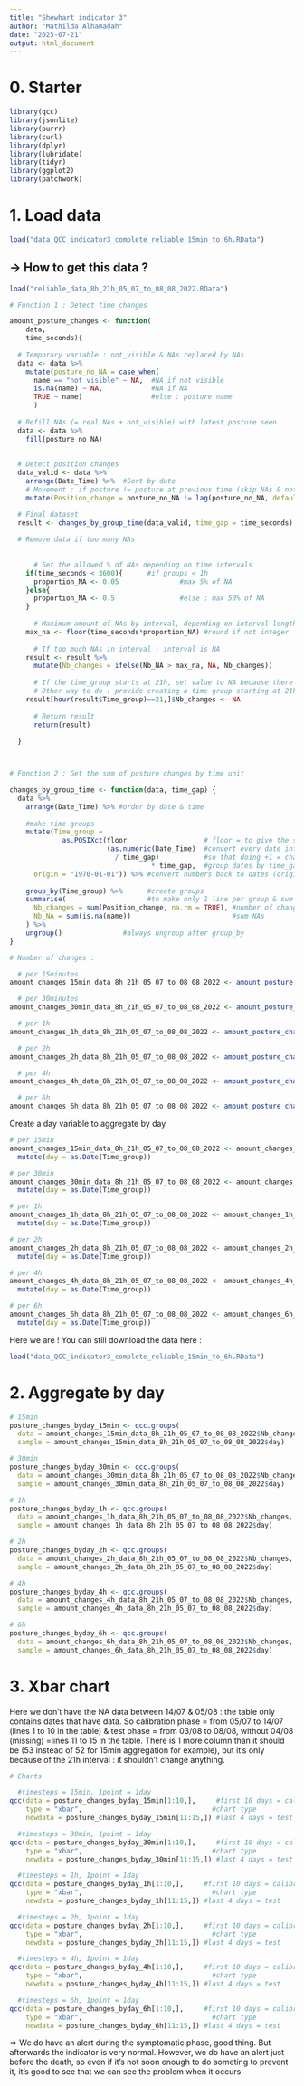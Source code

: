 ```yaml
---
title: "Shewhart indicator 3"
author: "Mathilda Alhamadah"
date: "2025-07-21"
output: html_document
---
```


# 0. Starter

```r
library(qcc)
library(jsonlite)
library(purrr)
library(curl)
library(dplyr)
library(lubridate)
library(tidyr)
library(ggplot2)
library(patchwork)
```

# 1. Load data

```r
load("data_QCC_indicator3_complete_reliable_15min_to_6h.RData")
```


## → How to get this data ?

```r
load("reliable_data_8h_21h_05_07_to_08_08_2022.RData")
```

```r
# Function 1 : Detect time changes

amount_posture_changes <- function(
    data,
    time_seconds){ 
  
  # Temporary variable : not_visible & NAs replaced by NAs
  data <- data %>% 
    mutate(posture_no_NA = case_when(
      name == "not visible" ~ NA,  #NA if not visible
      is.na(name) ~ NA,            #NA if NA
      TRUE ~ name)                 #else : posture name
      )  
  
  # Refill NAs (= real NAs + not_visible) with latest posture seen
  data <- data %>%
    fill(posture_no_NA)           
  
  
  # Detect position changes
  data_valid <- data %>%
    arrange(Date_Time) %>%  #Sort by date
    # Movement : if posture != posture at previous time (skip NAs & not_visible)
    mutate(Position_change = posture_no_NA != lag(posture_no_NA, default = first(posture_no_NA)))

  # Final dataset
  result <- changes_by_group_time(data_valid, time_gap = time_seconds)
  
  # Remove data if too many NAs
    
    
      # Set the allowed % of NAs depending on time intervals
    if(time_seconds < 3600){      #if groups < 1h
      proportion_NA <- 0.05               #max 5% of NA
    }else{
      proportion_NA <- 0.5                #else : max 50% of NA
    }
    
      # Maximum amount of NAs by interval, depending on interval length
    max_na <- floor(time_seconds*proportion_NA) #round if not integer
    
      # If too much NAs in interval : interval is NA
    result <- result %>% 
      mutate(Nb_changes = ifelse(Nb_NA > max_na, NA, Nb_changes)) 
    
      # If the time_group starts at 21h, set value to NA because there is only 1 data (maximum)
      # Other way to do : provide creating a time group starting at 21h because maximum 1 data
    result[hour(result$Time_group)==21,]$Nb_changes <- NA
    
      # Return result
      return(result)
  
  }



# Function 2 : Get the sum of posture changes by time unit

changes_by_group_time <- function(data, time_gap) {
  data %>%
    arrange(Date_Time) %>% #order by date & time
    
    #make time groups
    mutate(Time_group =
             as.POSIXct(floor                   # floor = to give the same value to all the dates that should be in the same time group
                        (as.numeric(Date_Time)  #convert every date into a number
                          / time_gap)           #so that doing +1 = changing of interval
                                   * time_gap,  #group dates by time_gap intervals
      origin = "1970-01-01")) %>% #convert numbers back to dates (origin = the reference date used by POSIXct. It was also used as a reference when we did as.numeric(Date_Time), but it was implicit)
    
    group_by(Time_group) %>%      #create groups
    summarise(                    #to make only 1 line per group & sum up the informations of all the lines
      Nb_changes = sum(Position_change, na.rm = TRUE), #number of changes = sum of changes
      Nb_NA = sum(is.na(name))                         #sum NAs
    ) %>%
    ungroup()               #always ungroup after group_by
}

```

```r
# Number of changes :

  # per 15minutes
amount_changes_15min_data_8h_21h_05_07_to_08_08_2022 <- amount_posture_changes(reliable_data_8h_21h_05_07_to_08_08_2022, 900)

  # per 30minutes
amount_changes_30min_data_8h_21h_05_07_to_08_08_2022 <- amount_posture_changes(reliable_data_8h_21h_05_07_to_08_08_2022, 1800)

  # per 1h
amount_changes_1h_data_8h_21h_05_07_to_08_08_2022 <- amount_posture_changes(reliable_data_8h_21h_05_07_to_08_08_2022, 3600)

  # per 2h
amount_changes_2h_data_8h_21h_05_07_to_08_08_2022 <- amount_posture_changes(reliable_data_8h_21h_05_07_to_08_08_2022, 7200)

  # per 4h
amount_changes_4h_data_8h_21h_05_07_to_08_08_2022 <- amount_posture_changes(reliable_data_8h_21h_05_07_to_08_08_2022, 14400)

  # per 6h
amount_changes_6h_data_8h_21h_05_07_to_08_08_2022 <- amount_posture_changes(reliable_data_8h_21h_05_07_to_08_08_2022, 21600)
```

Create a day variable to aggregate by day
```r
# per 15min
amount_changes_15min_data_8h_21h_05_07_to_08_08_2022 <- amount_changes_15min_data_8h_21h_05_07_to_08_08_2022 %>%
  mutate(day = as.Date(Time_group))

# per 30min
amount_changes_30min_data_8h_21h_05_07_to_08_08_2022 <- amount_changes_30min_data_8h_21h_05_07_to_08_08_2022 %>%
  mutate(day = as.Date(Time_group))

# per 1h
amount_changes_1h_data_8h_21h_05_07_to_08_08_2022 <- amount_changes_1h_data_8h_21h_05_07_to_08_08_2022 %>%
  mutate(day = as.Date(Time_group))

# per 2h
amount_changes_2h_data_8h_21h_05_07_to_08_08_2022 <- amount_changes_2h_data_8h_21h_05_07_to_08_08_2022 %>%
  mutate(day = as.Date(Time_group))

# per 4h
amount_changes_4h_data_8h_21h_05_07_to_08_08_2022 <- amount_changes_4h_data_8h_21h_05_07_to_08_08_2022 %>%
  mutate(day = as.Date(Time_group))

# per 6h
amount_changes_6h_data_8h_21h_05_07_to_08_08_2022 <- amount_changes_6h_data_8h_21h_05_07_to_08_08_2022 %>%
  mutate(day = as.Date(Time_group))
```

Here we are ! You can still download the data here :
```r
load("data_QCC_indicator3_complete_reliable_15min_to_6h.RData")
```


# 2. Aggregate by day

```r
# 15min
posture_changes_byday_15min <- qcc.groups(
  data = amount_changes_15min_data_8h_21h_05_07_to_08_08_2022$Nb_changes,
  sample = amount_changes_15min_data_8h_21h_05_07_to_08_08_2022$day)

# 30min
posture_changes_byday_30min <- qcc.groups(
  data = amount_changes_30min_data_8h_21h_05_07_to_08_08_2022$Nb_changes,
  sample = amount_changes_30min_data_8h_21h_05_07_to_08_08_2022$day)

# 1h
posture_changes_byday_1h <- qcc.groups(
  data = amount_changes_1h_data_8h_21h_05_07_to_08_08_2022$Nb_changes,
  sample = amount_changes_1h_data_8h_21h_05_07_to_08_08_2022$day)

# 2h
posture_changes_byday_2h <- qcc.groups(
  data = amount_changes_2h_data_8h_21h_05_07_to_08_08_2022$Nb_changes,
  sample = amount_changes_2h_data_8h_21h_05_07_to_08_08_2022$day)

# 4h
posture_changes_byday_4h <- qcc.groups(
  data = amount_changes_4h_data_8h_21h_05_07_to_08_08_2022$Nb_changes,
  sample = amount_changes_4h_data_8h_21h_05_07_to_08_08_2022$day)

# 6h
posture_changes_byday_6h <- qcc.groups(
  data = amount_changes_6h_data_8h_21h_05_07_to_08_08_2022$Nb_changes,
  sample = amount_changes_6h_data_8h_21h_05_07_to_08_08_2022$day)
```


# 3. Xbar chart

Here we don't have the NA data between 14/07 & 05/08 : the table only contains dates that have data. So calibration phase = from 05/07 to 14/07 (lines 1 to 10 in the table) & test phase = from 03/08 to 08/08, without 04/08 (missing) =lines 11 to 15 in the table. There is 1 more column than it should be (53 instead of 52 for 15min aggregation for example), but it's only because of the 21h interval : it shouldn't change anything.

```r
# Charts

  #timesteps = 15min, 1point = 1day
qcc(data = posture_changes_byday_15min[1:10,],     #first 10 days = calibration
    type = "xbar",                                #chart type
    newdata = posture_changes_byday_15min[11:15,]) #last 4 days = test

  #timesteps = 30min, 1point = 1day
qcc(data = posture_changes_byday_30min[1:10,],     #first 10 days = calibration
    type = "xbar",                                #chart type
    newdata = posture_changes_byday_30min[11:15,]) #last 4 days = test

  #timesteps = 1h, 1point = 1day
qcc(data = posture_changes_byday_1h[1:10,],     #first 10 days = calibration
    type = "xbar",                                #chart type
    newdata = posture_changes_byday_1h[11:15,]) #last 4 days = test

  #timesteps = 2h, 1point = 1day
qcc(data = posture_changes_byday_2h[1:10,],     #first 10 days = calibration
    type = "xbar",                                #chart type
    newdata = posture_changes_byday_2h[11:15,]) #last 4 days = test

  #timesteps = 4h, 1point = 1day
qcc(data = posture_changes_byday_4h[1:10,],     #first 10 days = calibration
    type = "xbar",                                #chart type
    newdata = posture_changes_byday_4h[11:15,]) #last 4 days = test

  #timesteps = 6h, 1point = 1day
qcc(data = posture_changes_byday_6h[1:10,],     #first 10 days = calibration
    type = "xbar",                                #chart type
    newdata = posture_changes_byday_6h[11:15,]) #last 4 days = test
```
=> We do have an alert during the symptomatic phase, good thing. But afterwards the indicator is very normal. However, we do have an alert just before the death, so even if it's not soon enough to do someting to prevent it, it's good to see that we can see the problem when it occurs.






